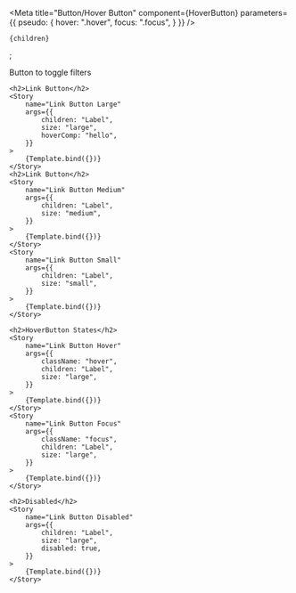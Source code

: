 

<Meta
    title="Button/Hover Button"
    component={HoverButton}
    parameters={{
        pseudo: {
            hover: ".hover",
            focus: ".focus",
        }
    }}
/>

    {children}
</HoverButton>;

<Canvas columns={1}  withSource="open" withToolbar >
    <Title>Link Button</Title>
    <Subtitle>Button to toggle filters</Subtitle>
    
    <h2>Link Button</h2>
    <Story
        name="Link Button Large"
        args={{
            children: "Label",
            size: "large",
            hoverComp: "hello",
        }}
    >
        {Template.bind({})}
    </Story>
    <h2>Link Button</h2>
    <Story
        name="Link Button Medium"
        args={{
            children: "Label",
            size: "medium",
        }}
    >
        {Template.bind({})}
    </Story>
    <Story
        name="Link Button Small"
        args={{
            children: "Label",
            size: "small",
        }}
    >
        {Template.bind({})}
    </Story>
    
    <h2>HoverButton States</h2>
    <Story
        name="Link Button Hover"
        args={{
            className: "hover",
            children: "Label",
            size: "large",
        }}
    >
        {Template.bind({})}
    </Story>
    <Story
        name="Link Button Focus"
        args={{
            className: "focus",
            children: "Label",
            size: "large",
        }}
    >
        {Template.bind({})}
    </Story>
    
    <h2>Disabled</h2>
    <Story
        name="Link Button Disabled"
        args={{
            children: "Label",
            size: "large",
            disabled: true,
        }}
    >
        {Template.bind({})}
    </Story>
</Canvas>
